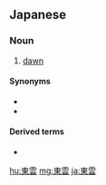 ==Japanese==
{{ja-kanjitab|yomi=irr|sort=しののめ}}

===Noun===
{{ja-noun|しののめ}}

# [[dawn]]

====Synonyms====
* {{ja-r|暁|あかつき}}
* {{ja-r|曙|あけぼの}}

====Derived terms====
* {{ja-r|東雲色|しののめいろ|gloss=a peach color}}

[[hu:東雲]]
[[mg:東雲]]
[[ja:東雲]]